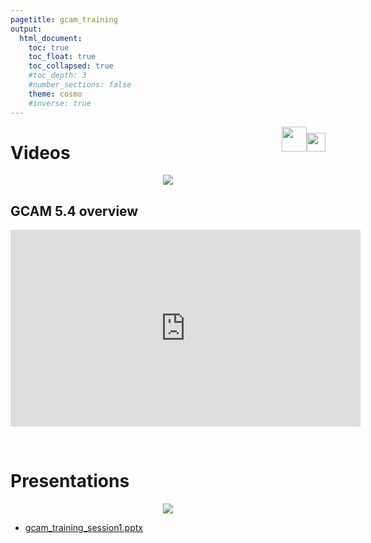 ```yaml
---
pagetitle: gcam_training
output: 
  html_document:
    toc: true
    toc_float: true
    toc_collapsed: true
    #toc_depth: 3
    #number_sections: false
    theme: cosmo
    #inverse: true
---
```


<div class="header_logo">
<img src="images/logo_gcims_white.png" style="float:right;height:30px; padding-top:10px;">
<img src="images/logo_pnnl_white.png" style="float:right;height:40px;">
</div>


<!-------------------------->
# Videos
<!-------------------------->
<p align="center"> <img src="images/divider.png"></p>


## GCAM 5.4 overview

<iframe width="560" height="315" src="https://www.youtube.com/watch?v=13tBgM_JWXc?rel=0" frameborder="0" allowfullscreen></iframe>

<br>

<!-------------------------->
# Presentations
<!-------------------------->
<p align="center"> <img src="images/divider.png"></p>

* [gcam_training_session1.pptx](https://github.com/JGCRI/gcam_training/blob/main/presentations/gcam_training_session1.pptx)


